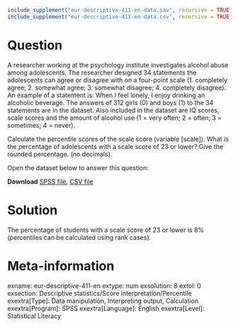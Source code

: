 ```r
include_supplement("eur-descriptive-411-en-data.sav", recursive = TRUE)
include_supplement("eur-descriptive-411-en-data.csv", recursive = TRUE)
```

Question
========
A researcher working at the psychology institute investigates alcohol abuse among adolescents. The researcher designed 34 statements the adolescents can agree or disagree with on a four-point scale (1. completely agree; 2. somewhat agree; 3. somewhat disagree; 4. completely disagree). An example of a statement is: When I feel lonely, I enjoy drinking an alcoholic beverage. The answers of 312 girls (0) and boys (1) to the 34 statements are in the dataset. Also included in the dataset are IQ scores, scale scores and the amount of alcohol use (1 = very often; 2 = often; 3 = sometimes; 4 = never).

Calculate the percentile scores of the scale score (variable [scale]). What is the percentage of adolescents with a scale score of 23 or lower? Give the rounded percentage. (no decimals).

Open the dataset below to answer this question:

**Download** [SPSS file](eur-descriptive-411-en-data.sav), [CSV file](eur-descriptive-411-en-data.csv)


Solution
========
The percentage of students with a scale score of 23 or lower is 8% (percentiles can be calculated using rank cases).


Meta-information
================
exname: eur-descriptive-411-en
extype: num
exsolution: 8
extol: 0
exsection: Descriptive statistics/Score interpretation/Percentile
exextra[Type]: Data manipulation, Interpreting output, Calculation
exextra[Program]: SPSS
exextra[Language]: English
exextra[Level]: Statistical Literacy
